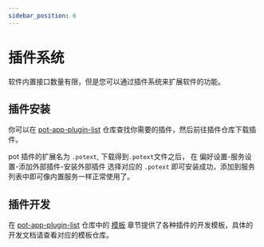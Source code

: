 ```yaml
---
sidebar_position: 6
---
```


# 插件系统

软件内置接口数量有限，但是您可以通过插件系统来扩展软件的功能。

## 插件安装

你可以在 [pot-app-plugin-list](https://github.com/pot-app/pot-app-plugin-list) 仓库查找你需要的插件，然后前往插件仓库下载插件。

pot 插件的扩展名为 `.potext`, 下载得到`.potext`文件之后， 在 偏好设置-服务设置-添加外部插件-安装外部插件 选择对应的 `.potext` 即可安装成功，添加到服务列表中即可像内置服务一样正常使用了。

## 插件开发

在 [pot-app-plugin-list](https://github.com/pot-app/pot-app-plugin-list) 仓库中的 [模板](https://github.com/pot-app/pot-app-plugin-list/blob/main/README.md#%E6%A8%A1%E6%9D%BF) 章节提供了各种插件的开发模板，具体的开发文档请查看对应的模板仓库。

<div
  class="wwads-cn wwads-horizontal wwads-sticky"
  data-id="285"
  style={{ maxWidth: "230px" }}
></div>
